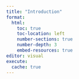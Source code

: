 ```yaml
---
title: "Introduction"
format:
  html:
    toc: true
    toc-location: left
    number-sections: true
    number-depth: 3
    embed-resources: true
editor: visual
execute:
  cache: true
---
```

